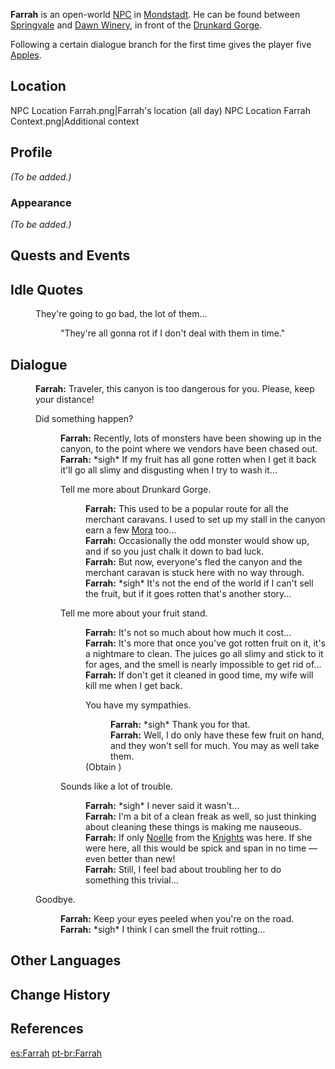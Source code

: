 {{Meta
<!-- Remove this template after adding the missing info -->
|missing_NPC_profile  = yes
}}
{{Character Infobox
|type             = Open-World NPC
|image            = NPC Farrah.png
|region           = Mondstadt
|location         = Mondstadt
|title            = Fruit Vendor
|voiceEN          = [https://www.coryyee.com/ Cory Yee]<ref name="Cory Yee Website">Cory Yee: [https://www.coryyee.com/ EN VA's Website]</ref>
|dialoguereward   = {{Card|Apple|5}}
}}
'''Farrah''' is an open-world [[NPC]] in [[Mondstadt]]. He can be found between [[Springvale]] and [[Dawn Winery]], in front of the [[Drunkard Gorge]].

Following a certain dialogue branch for the first time gives the player five [[Apple]]s.

==Location==
<gallery>
NPC Location Farrah.png|Farrah's location (all day)
NPC Location Farrah Context.png|Additional context
</gallery>

==Profile==
<!--detailed story/lore information goes here-->
''(To be added.)''

===Appearance===
''(To be added.)''

==Quests and Events==
{{Quests and Events}}

==Idle Quotes==
{{Dialogue Start}}
: {{DIcon|Idle}} They're going to go bad, the lot of them...
:: {{A|VO Farrah 01.ogg}} "They're all gonna rot if I don't deal with them in time."
{{Dialogue End}}

==Dialogue==
{{Dialogue Start}}
:'''Farrah:''' Traveler, this canyon is too dangerous for you. Please, keep your distance!
:{{DIcon}} Did something happen?
::'''Farrah:''' Recently, lots of monsters have been showing up in the canyon, to the point where we vendors have been chased out.
::'''Farrah:''' *sigh* If my fruit has all gone rotten when I get it back it'll go all slimy and disgusting when I try to wash it...
::{{DIcon}} Tell me more about Drunkard Gorge.
:::'''Farrah:''' This used to be a popular route for all the merchant caravans. I used to set up my stall in the canyon earn a few [[Mora]] too...
:::'''Farrah:''' Occasionally the odd monster would show up, and if so you just chalk it down to bad luck.
:::'''Farrah:''' But now, everyone's fled the canyon and the merchant caravan is stuck here with no way through.
:::'''Farrah:''' *sigh* It's not the end of the world if I can't sell the fruit, but if it goes rotten that's another story...
::{{DIcon}} Tell me more about your fruit stand.
:::'''Farrah:''' It's not so much about how much it cost...
:::'''Farrah:''' It's more that once you've got rotten fruit on it, it's a nightmare to clean. The juices go all slimy and stick to it for ages, and the smell is nearly impossible to get rid of...
:::'''Farrah:''' If don't get it cleaned in good time, my wife will kill me when I get back.
:::{{DIcon|Reward}} You have my sympathies.
::::'''Farrah:''' *sigh* Thank you for that.
::::'''Farrah:''' Well, I do only have these few fruit on hand, and they won't sell for much. You may as well take them.
:::;(Obtain {{Item|Apple|x=5}})
::{{DIcon}} Sounds like a lot of trouble.
:::'''Farrah:''' *sigh* I never said it wasn't...
:::'''Farrah:''' I'm a bit of a clean freak as well, so just thinking about cleaning these things is making me nauseous.
:::'''Farrah:''' If only [[Noelle]] from the [[Knights of Favonius|Knights]] was here. If she were here, all this would be spick and span in no time &mdash; even better than new!
:::'''Farrah:''' Still, I feel bad about troubling her to do something this trivial...
:{{DIcon}} Goodbye.
::'''Farrah:''' Keep your eyes peeled when you're on the road.
::'''Farrah:''' *sigh* I think I can smell the fruit rotting...
{{Dialogue End}}

==Other Languages==
{{Other Languages
|default_hidden = 1
|en      = Farrah
|zhs     = 法拉
|zhs_rm  = Fǎlā
|zht     = 法拉
|zht_rm  = Fǎlā
|ja      = ファオラ
|ja_rm   = Faora
|ko      = 파라
|es      = Farrah
|fr      = Farah
|ru      = Фарра
|th      = Farrah
|vi      = Farrah
|de      = Farrah
|id      = Farrah
|pt      = Farrah
|tr      = Farrah
|it      = Farrah
}}

==Change History==
{{Change History|1.0}}

==References==
{{Reflist}}

[[es:Farrah]]
[[pt-br:Farrah]]
